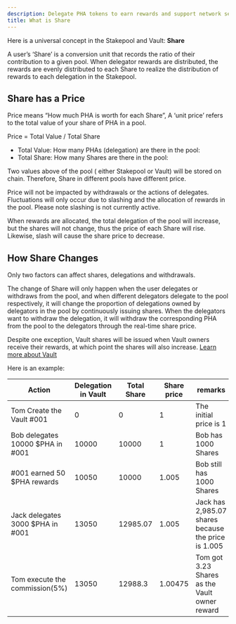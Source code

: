 ```yaml
---
description: Delegate PHA tokens to earn rewards and support network security.
title: What is Share
---
```



Here is a universal concept in the Stakepool and Vault: **Share**

A user’s ‘Share’ is a conversion unit that records the ratio of their contribution to a given pool. When delegator rewards are distributed, the rewards are evenly distributed to each Share to realize the distribution of rewards to each delegation in the Stakepool.

## Share has a Price

Price means “How much PHA is worth for each Share”, A ‘unit price’ refers to the total value of your share of PHA in a pool.

Price = Total Value / Total Share

* Total Value: How many PHAs (delegation) are there in the pool:
* Total Share: How many Shares are there in the pool:

Two values above of the pool ( either Stakepool or Vault) will be stored on chain. Therefore, Share in different pools have different price.

Price will not be impacted by withdrawals or the actions of delegates. Fluctuations will only occur due to slashing and the allocation of rewards in the pool. Please note slashing is not currently active.

When rewards are allocated, the total delegation of the pool will increase, but the shares will not change, thus the price of each Share will rise. Likewise, slash will cause the share price to decrease.

## How Share Changes

Only two factors can affect shares, delegations and withdrawals.

The change of Share will only happen when the user delegates or withdraws from the pool, and when different delegators delegate to the pool respectively, it will change the proportion of delegations owned by delegators in the pool by continuously issuing shares. When the delegators want to withdraw the delegation, it will withdraw the corresponding PHA from the pool to the delegators through the real-time share price.

Despite one exception, Vault shares will be issued when Vault owners receive their rewards, at which point the shares will also increase. [Learn more about Vault](/overview/pha-token/delegation/whats-vault)

Here is an example:

| Action                           | Delegation in Vault | Total Share | Share price | remarks                                             |
| -------------------------------- | ------------------- | ----------- | ----------- | --------------------------------------------------- |
| Tom Create the Vault #001        | 0                   | 0           | 1           | The initial price is 1                              |
| Bob delegates 10000 $PHA in #001 | 10000               | 10000       | 1           | Bob has 1000 Shares                                 |
| #001 earned 50 $PHA rewards      | 10050               | 10000       | 1.005       | Bob still has 1000 Shares                           |
| Jack delegates 3000 $PHA in #001 | 13050               | 12985.07    | 1.005       | Jack has 2,985.07 shares because the price is 1.005 |
| Tom execute the commission(5%)   | 13050               | 12988.3     | 1.00475     | Tom got 3.23 Shares as the Vault owner reward       |
